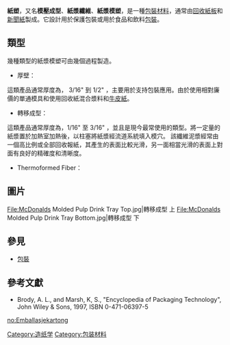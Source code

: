 '''紙塑'''，又名'''模壓成型'''、'''紙漿纖維'''、'''紙漿模塑'''，是一種[[包裝材料|包裝材料]]，通常由[[回收紙板|回收紙板]]和[[新聞紙|新聞紙]]製成。它設計用於保護包裝或用於食品和飲料[[包裝|包裝]]。

== 類型 ==

幾種類型的紙漿模塑可由幾個過程製造。

* 厚壁：

這類產品通常厚度為， 3/16" 到 1/2" ，主要用於支持包裝應用。由於使用相對廉價的單通模具和使用回收紙混合漿料和[[牛皮紙|牛皮紙]]。

* 轉移成型：

這類產品通常厚度為，1/16" 至 3/16" ，並且是現今最常使用的類型。將一定量的紙漿置於加熱室加熱後，以柱塞將紙漿經流道系統填入模穴。 該纖維泥漿經常由一個高比例或全部回收報紙，其產生的表面比較光滑，另一面相當光滑的表面上對面有良好的精確度和清晰度。

* Thermoformed Fiber：

== 圖片 ==

<gallery>
File:McDonalds Molded Pulp Drink Tray Top.jpg|轉移成型 上
File:McDonalds Molded Pulp Drink Tray Bottom.jpg|轉移成型 下
</gallery>

== 參見 ==

* [[包裝|包裝]]

== 參考文獻 ==

* Brody, A. L., and Marsh, K, S., "Encyclopedia of Packaging Technology", John Wiley & Sons, 1997, ISBN 0-471-06397-5

[[Category:造纸学|Category:造纸学]]
[[Category:包装材料|Category:包装材料]]

[[no:Emballasjekartong|no:Emballasjekartong]]